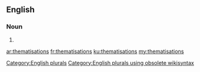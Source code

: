 ==English==

===Noun===
{{head|en}}

# {{plural of|thematisation}}

[[Category:English plurals]][[Category:English plurals using obsolete wikisyntax]]

[[ar:thematisations]]
[[fr:thematisations]]
[[ku:thematisations]]
[[my:thematisations]]